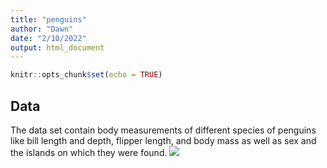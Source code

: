 ```yaml
---
title: "penguins"
author: "Dawn"
date: "2/10/2022"
output: html_document
---
```


```r
knitr::opts_chunk$set(echo = TRUE)
```

## Data
The data set contain body measurements of different species of penguins like bill length and depth, flipper length, and body mass as well as sex and the islands on which they were found. 
![](https://i.guim.co.uk/img/media/4b51973ec2c2d72d7064b877dfb9b2e60b72e574/86_218_2413_1448/master/2413.jpg?width=1200&quality=85&auto=format&fit=max&s=8bab6af93dd23aae5380b528834da07c)




